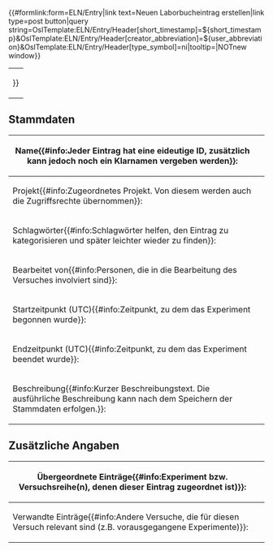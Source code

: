 <noinclude>
{{OslTemplate:Helper/Docu/FormTemplate}}

<div class=dynamic-page-form-link>{{#formlink:form=ELN/Entry|link text=Neuen Laborbucheintrag erstellen|link type=post button|query string=OslTemplate:ELN/Entry/Header[short_timestamp]=${short_timestamp}&OslTemplate:ELN/Entry/Header[creator_abbreviation]=${user_abbreviation}&OslTemplate:ELN/Entry/Header[type_symbol]=ni|tooltip=|NOTnew window}}</div>

</noinclude><includeonly>
<div id="wikiPreview" style="display: none; padding-bottom: 25px; margin-bottom: 25px; border-bottom: 1px solid #AAAAAA;"></div>
{{{info|page name=LabNote:<OslTemplate:ELN/Entry/Header[short_timestamp]>-<OslTemplate:ELN/Entry/Header[creator_abbreviation]>-<unique number;start=0001>-<OslTemplate:ELN/Entry/Header[type_symbol]>}}}
{{{for template|OslTemplate:ELN/Entry/Header}}}
{| class="formtable"
| {{{field|collection|input type=checkbox|label=Experiment/Versuchsreihe{{#info:Stellt eine Sammlung von Laborbucheintragen dar}}}}}
|}
== Stammdaten ==
{| class="formtable"
! Name{{#info:Jeder Eintrag hat eine eideutige ID, zusätzlich kann jedoch noch ein Klarnamen vergeben werden}}: 
| {{{field|name}}}
|-
! Projekt{{#info:Zugeordnetes Projekt. Von diesem werden auch die Zugriffsrechte übernommen}}: 
| {{{field|project|input type=combobox|values from category=LIMS/Project/Part}}}
|-
! Schlagwörter{{#info:Schlagwörter helfen, den Eintrag zu kategorisieren und später leichter wieder zu finden}}: 
| {{{field|keywords|input type=tokens|values from property=HasKeyword|list|delimiter=;}}}
| {{{field|type_symbol|hidden}}}
|-
! Bearbeitet von{{#info:Personen, die in die Bearbeitung des Versuches involviert sind}}: 
| {{{field|agents|input type=tokens|list|values from category=LIMS/Person/User|mapping property=Display title of|default=current user|delimiter=;}}}
| {{{field|creator|hidden|default=current user}}}
| {{{field|creator_abbreviation|hidden}}}
|-
! Startzeitpunkt (UTC){{#info:Zeitpunkt, zu dem das Experiment begonnen wurde}}: 
| {{{field|start_date|input type=datetimepicker|mandatory|default=now}}}
| {{{field|creation_date|hidden|input type=datetimepicker|value=now}}}
| {{{field|short_timestamp|hidden|input type=datetimepicker}}}
|-
! Endzeitpunkt (UTC){{#info:Zeitpunkt, zu dem das Experiment beendet wurde}}: 
| {{{field|end_date|input type=datetimepicker|default=NOTnow}}}
|-
! Beschreibung{{#info:Kurzer Beschreibungstext. Die ausführliche Beschreibung kann nach dem Speichern der Stammdaten erfolgen.}}: 
| {{{field|description|input type=textarea|editor=NOTvisualeditor|class=toolbarOnTop}}}
|}
== Zusätzliche Angaben ==
<div class="mw-collapsible <!-- mw-collapsed -->">
{| class="formtable"
! Übergeordnete Einträge{{#info:Experiment bzw. Versuchsreihe(n), denen dieser Eintrag zugeordnet ist)}}: 
| {{{field|subordinated_to|input type=tokens|values from category=ELN/Entry/Collection|list|delimiter=;}}}
|-
! Verwandte Einträge{{#info:Andere Versuche, die für diesen Versuch relevant sind (z.B. vorausgegangene Experimente)}}: 
| {{{field|related_entries|input type=tokens|values from category=LabNote|list|delimiter=;}}}
|}
</div>

{{{end template}}}




{{{standard input|free text|hidden|preload=OslTemplate:ELN/Entry/Body}}}

{{{for template|OslTemplate:ELN/Entry/Footer}}}

{{{standard input|save|label=Speichern}}} {{{standard input|cancel|label=Abbrechen}}}
</includeonly>
